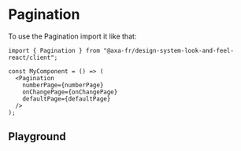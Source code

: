 
<Meta of={PaginationStories} name="Pagination" />

# Pagination

To use the Pagination import it like that:

```tsx title="test.js"
import { Pagination } from "@axa-fr/design-system-look-and-feel-react/client";

const MyComponent = () => (
  <Pagination
    numberPage={numberPage}
    onChangePage={onChangePage}
    defaultPage={defaultPage}
  />
);
```

## Playground

<Canvas of={PaginationStories.Playground} />

<Controls story="Pagination" />
